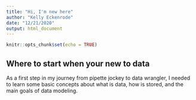 ```yaml
---
title: "Hi, I'm new here"
author: "Kelly Eckenrode"
date: "12/21/2020"
output: html_document
---
```


```r
knitr::opts_chunk$set(echo = TRUE)
```

## Where to start when your new to data

As a first step in my journey from pipette jockey to data wrangler, I needed to learn some basic concepts about what is data, how is stored, and the main goals of data modeling.
